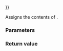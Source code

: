 {{cpp/regex/regex_iterator/title|operator{{=}}}}
{{cpp/regex/regex_iterator/navbar}}
{{dcl begin}}
{{dcl|since=c++11|1=
regex_iterator&amp; operator=( const regex_iterator&amp; other );
}}
{{dcl end}}

Assigns the contents of {{c|other}}.

===Parameters===
{{par begin}}
{{par|other|regex iterator to assign}}
{{par end}}

===Return value===
{{c|*this}}

{{langlinks|de|es|ja|ru|zh}}